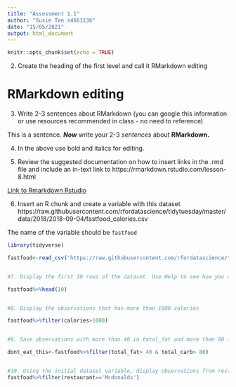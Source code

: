 ```yaml
---
title: "Assessment 1.1"
author: "Susie Tan s4661136"
date: "15/05/2021"
output: html_document
---
```


```r
knitr::opts_chunk$set(echo = TRUE)
```

2. Create the heading of the first level and call it RMarkdown editing

# RMarkdown editing

3. Write 2-3 sentences about RMarkdown (you can google this information or use resources recommended in class - no need to reference)


This is a sentence. ***Now*** write your 2-3 *sentences* about **RMarkdown.**

4. In the above use bold and italics for editing.

5. Review the suggested documentation on how to insert links in the .rmd file and include an in-text link to https://rmarkdown.rstudio.com/lesson-8.html

[Link to Rmarkdown Rstudio](https://rmarkdown.rstudio.com/lesson-8.html)


6. Insert an R chunk and create a variable with this dataset
https://raw.githubusercontent.com/rfordatascience/tidytuesday/master/data/2018/2018-09-04/fastfood_calories.csv

The name of the variable should be `fastfood`

```r
library(tidyverse)

fastfood<-read_csv('https://raw.githubusercontent.com/rfordatascience/tidytuesday/master/data/2018/2018-09-04/fastfood_calories.csv')


#7. Display the first 10 rows of the dataset. Use Help to see how you can do this with `head()` function.

fastfood%>%head(10)


#8. Display the observations that has more than 1000 calories

fastfood%>%filter(calories>1000)


#9. Save observations with more than 40 in total_fat and more than 80 in total_carb in a new variable called `dont_eat_this`

dont_eat_this<-fastfood%>%filter(total_fat> 40 & total_carb> 80)


#10. Using the initial dataset variable, display observations from restaurant Mcdonalds
fastfood%>%filter(restaurant=='Mcdonalds')  

```
